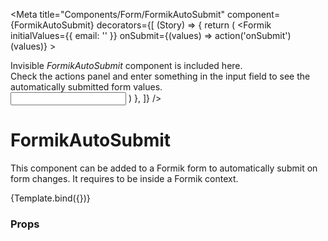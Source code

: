 

<Meta
  title="Components/Form/FormikAutoSubmit"
  component={FormikAutoSubmit}
  decorators={[
    (Story) => {
      return (
        <Formik
          initialValues={{ email: '' }}
          onSubmit={(values) => action('onSubmit')(values)}
        >
          <Form>
            <div>
              Invisible <i>FormikAutoSubmit</i> component is included here.
              <br />
              Check the actions panel and enter something in the input field to
              see the automatically submitted form values.
            </div>
            <Story />
            <Input name="email" type="email" label="E-Mail" />
          </Form>
        </Formik>
      )
    },
  ]}
/>

# FormikAutoSubmit

This component can be added to a Formik form to automatically submit on form changes.
It requires to be inside a Formik context.


<Canvas>
  <Story
    name="Default"
    args={{
      interval: undefined,
    }}
  >
    {Template.bind({})}
  </Story>
</Canvas>

### Props

<ArgsTable story="Default" />
